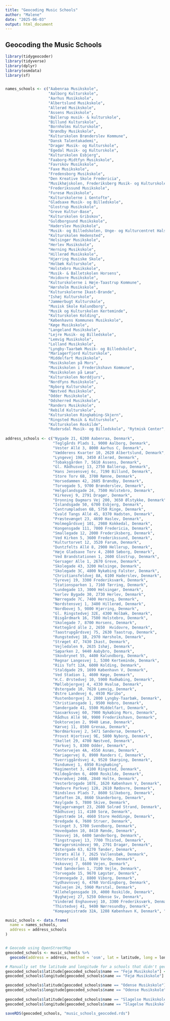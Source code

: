 ---
title: "Geocoding Music Schools"
author: "Malene"
date: "2025-06-03"
output: html_document
---

## Geocoding the Music Schools

```{r}
library(tidygeocoder)
library(tidyverse)
library(dplyr)
library(osmdata)
library(sf)


names_schools <- c("Aabenraa Musikskole", 
                   "Aalborg Kulturskole", 
                   "Aarhus Musikskole", 
                   "Albertslund Musikskole", 
                   "Allerød Musikskole", 
                   "Assens Musikskole", 
                   "Ballerup musik- & kulturskole", 
                   "Billund Kulturskole", 
                   "Bornholms Kulturskole", 
                   "Brøndby Musikskole", 
                   "Kulturskolen Brønderslev Kommune", 
                   "Dansk Talentakademi", 
                   "Dragør Musik- og Kulturskole", 
                   "Egedal Musik- og Kulturskole", 
                   "Kulturskolen Esbjerg", 
                   "Faaborg-Midtfyn Musikskole", 
                   "Favrskov Musikskole", 
                   "Faxe Musikskole", 
                   "Fredensborg Musikskole", 
                   "Den Kreative Skole Fredericia", 
                   "Musikhøjskolen, Frederiksberg Musik- og Kulturskole", 
                   "Frederikssund Musikskole", 
                   "Furesø Musikskole", 
                   "Kulturskolerne i Gentofte", 
                   "Gladsaxe Musik- og Billedskole", 
                   "Glostrup Musikskole", 
                   "Greve Kultur-Base", 
                   "Kulturskolen Gribskov", 
                   "Guldborgsund Musikskole", 
                   "Haderslev Musikskole", 
                   "Musik- og Billedskolen, Unge- og Kulturcentret Halsnæs", 
                   "Kulturskolen Hedensted", 
                   "Helsingør Musikskole", 
                   "Herlev Musikskole", 
                   "Herning Musikskole", 
                   "Hillerød Musikskole", 
                   "Hjørring Musiske Skole", 
                   "Holbæk Kulturskole", 
                   "Holstebro Musikskole", 
                   "Musik- & Balletskolen Horsens", 
                   "Hvidovre Musikskole", 
                   "Kulturskolerne i Høje-Taastrup Kommune", 
                   "Hørsholm Musikskole", 
                   "Kulturskolerne Ikast-Brande", 
                   "Ishøj Kulturskole", 
                   "Jammerbugt Kulturskole", 
                   "Musisk Skole Kalundborg", 
                   "Musik og Kulturskolen Kerteminde", 
                   "Kulturskolen Kolding", 
                   "Københavns Kommunes Musikskole", 
                   "Køge Musikskole", 
                   "Langeland Musikskole", 
                   "Lejre Musik- og Billedskole", 
                   "Lemvig Musikskole", 
                   "Lolland Musikskole", 
                   "Lyngby-Taarbæk Musik- og Billedskole", 
                   "Mariagerfjord Kulturskole", 
                   "Middelfart Musikskole", 
                   "Musikskolen på Mors", 
                   "Musikskolen i Frederikshavn Kommune", 
                   "Musikskolen på Læsø", 
                   "Kulturskolen Norddjurs", 
                   "Nordfyns Musikskole", 
                   "Nyborg Kulturskole", 
                   "Næstved Musikskole", 
                   "Odder Musikskole", 
                   "Odsherred Musikskole", 
                   "Randers Musikskole", 
                   "Rebild Kulturskole", 
                   "Kulturskolen Ringkøbing-Skjern", 
                   "Ringsted Musik & Kulturskole", 
                   "Kulturskolen Roskilde", 
                   "Rudersdal Musik- og Billedskole", "Rytmisk Center", "Rødovre Musikskole", "Den Kreative Skole Silkeborg", "Kulturskolen Skanderborg", "Skive Musikskole", "Solrød Kommunale Musikskole", "Sorø Musiske Skole", "Stevns Musikskole", "Struer Musikskole", "Svendborg Musikskole", "Kulturskolen Syddjurs", "Sønderborg Musikskole", "Musik- & Kultur- skolen i Thy", "Tårnby Musikskole", "Tønder Kulturskole", "Vallensbæk Musikskole", "Musik- & Billedskolen Varde", "Vejen Musikskole", "Vejle Musik- og Kulturskole", "Kulturskolen Vesthimmerland", "Kulturskolen Viborg", "Vordingborg Musikskole", "Viften Musikskole Ærø", "Sjællands Kirkemusikskole", "Kratholmskolen", "Hillerød Musikaftenskole", "Minimusik", "Complete Vocal Institute ApS", "Holbæk & Omegns Musikskole Holbæk", "Ørestad Musikskole", "Solrød Musikskole", "Den Kreative Skole Aarhus", "Nykøbing F. Koret", "Peder Most Garden", "Københavns lille Musikskole", "Holbæk og Omegns Musikskole", "Musikskolen for Voksne", "Musica Art", "Odense Musikskole", "Slagelse Musikskole og MGK", "Det Danske Suzuki Institut", "Kulturskolen Ringkøbing-Skjern", "Musikaftenskolen Lillebælt", "Sydjyllands Musikskole", "Musikskolen På Bernadotteskolen", "MusikBasen", "Furesø Musikskole, Værløse afdeling", "Køge Musikaftenskole", "Rytmisk Center", "Løgumkloster Kirkemusikskole", "Rytmikhuset", "Musikskolen i Frederikshavn Kommune - Sæby afdeling", "Thisted Musikskole Sydthy Afd.", "Lautrupgaard Musikfabrik", "Musikaftenskolen Maxima", "Musikskolen i Frederikshavn Kommune - Skagen afdeling", "Otterup Musikaftenskole", "Musikskolen Jernløse", "Flemming's Musikskole", "Lysholm Jepsens Klaverskole", "Musikskole Kelstrupskov - Vissenbjerg", "Musikskolen SPIL OP i Glostrup og Høje-Taastrup", "Den Musiske Helhedsskole", "Vidars Musikskole", "Musikskolen Syddjurs Friskole", "Byens Musikskole", "Busses Musikskole", "Musikskolen Musika I Aarhus", "Bakkegårdens Musikskole", "Vejen Musikskoles Aftenskole", "Magisk Musikskole", "Musikskolen Skolevænget 33", "Haderslev Musikskole", "Højbo Musikskole-Kreativ Fritid", "Skibby Musikskole", "Ryparken Musikskole", "Musisk Aftenskole", "Fejø Musikskole", "Arden Musikskole", "Bredebro Musikskole", "Hadsund Musikskole", "Musikskolen Årslev-Ryslinge", "Kor og Musikskolen på Østerbro", "Musikskolen Broby-Faaborg", "Musikskolen Faaborg-Broby", "Musikskolen Almus", "Musikskolen Brabrand Musik", "Musikskolen I Skærbæk", "Musikskolen Aaskov")
  
address_schools <- c("Nygade 21, 6200 Aabenraa, Denmark", 
                     "Teglgårds Plads 1, 9000 Aalborg, Denmark", 
                     "Vester Allé 3, 8000 Aarhus C, Denmark", 
                     "Vædderens Kvarter 10, 2620 Albertslund, Denmark", 
                     "Lyngevej 198, 3450 Allerød, Denmark", 
                     "Tobaksgården 7, 5610 Assens, Denmark", 
                     "Gl. Rådhusvej 13, 2750 Ballerup, Denmark", 
                     "Hans Jensensvej 6c, 7190 Billund, Denmark", 
                     "Store Torv 6B, 3700 Rønne, Denmark", 
                     "Horsedammen 42, 2605 Brøndby, Denmark", 
                     "Torvegade 5, 9700 Brønderslev, Denmark", 
                     "Helgolandsgade 24, 7500 Holstebro, Denmark", 
                     "Kirkevej 9, 2791 Dragør, Denmark", 
                     "Dronning Dagmars Vej 200, 3650 Ølstykke, Denmark", 
                     "Islandsgade 50, 6700 Esbjerg, Denmark", 
                     "Centrumpladsen 6B, 5750 Ringe, Denmark", 
                     "Evald Tangs Allé 45, 8370 Hadsten, Denmark", 
                     "Præstevænget 23, 4690 Haslev, Denmark", 
                     "Holmegårdsvej 101, 2980 Kokkedal, Denmark", 
                     "Kongensgade 111, 7000 Fredericia, Denmark", 
                     "Smallegade 12, 2000 Frederiksberg, Denmark", 
                     "Ved Kirken 5, 3600 Frederikssund, Denmark", 
                     "Kulturtorvet 12, 3520 Farum, Denmark", 
                     "Duntzfelts Allé 8, 2900 Hellerup, Denmark", 
                     "Høje Gladsaxe Torv 4, 2860 Søborg, Denmark", 
                     "Ved Brandstationen 1, 2600 Glostrup, Denmark", 
                     "Gersager Alle 1, 2670 Greve, Denmark", 
                     "Skolegade 43, 3200 Helsinge, Denmark", 
                     "Skolegade 3C, 4800 Nykøbing Falster, Denmark", 
                     "Christiansfeldvej 8A, 6100 Haderslev, Denmark", 
                     "Syrevej 19, 3300 Frederiksværk, Denmark", 
                     "Stationsparken 1, 7160 Tørring, Denmark", 
                     "Lundegade 13, 3000 Helsingør, Denmark", 
                     "Herlev Bygade 30, 2730 Herlev, Denmark", 
                     "Nørregade 7C, 7400 Herning, Denmark", 
                     "Nordstensvej 1, 3400 Hillerød, Denmark", 
                     "Nordbovej 5, 9800 Hjørring, Denmark", 
                     "Gl. Ringstedvej 32E, 4300 Holbæk, Denmark", 
                     "Bisgårdmark 16, 7500 Holstebro, Denmark", 
                     "Skolegade 7, 8700 Horsens, Denmark", 
                     "Kettegård álle 2, 2650  Hvidovre, Denmark", 
                     "Taastrupgårdsvej 75, 2630 Taastrup, Denmark", 
                     "Rungstedvej 1B, 2970 Hørsholm, Denmark", 
                     "Strøget 47, 7430 Ikast, Denmark", 
                     "Vejledalen 9, 2635 Ishøj, Denmark", 
                     "Søparken 2, 9440 Aabybro, Denmark", 
                     "Skovbrynet 55, 4400 Kalundborg, Denmark", 
                     "Regnar Langesvej 1, 5300 Kerteminde, Denmark", 
                     "Riis Toft 12A, 6000 Kolding, Denmark", 
                     "Staldgade 29, 1699 København V, Denmark", 
                     "Ved Stadion 1, 4600 Køge, Denmark", 
                     "H.C. Ørstedvej 10, 5900 Rudkøbing, Denmark", 
                     "Møllebjergvej 4, 4330 Hvalsø, Denmark", 
                     "Østergade 10, 7620 Lemvig, Denmark", 
                     "Østre Landevej 6, 4930 Maribo", 
                     "Rustenborgvej 3, 2800 Lyngby-Taarbæk, Denmark", 
                     "Christiansgade 1, 9500 Hobro, Denmark", 
                     "Søndergade 41, 5500 Middelfart, Denmark", 
                     "Gasværksvej 60, 7900 Nykøbing Mors, Denmark", 
                     "Rådhus Allé 98, 9900 Frederikshavn, Denmark", 
                     "Doktorvejen 2, 9940 Læsø, Denmark", 
                     "Kærvej 11, 8500 Grenaa, Denmark", 
                     "Nordmarksvej 2, 5471 Søndersø, Denmark", 
                     "Provst Hjortsvej 9E, 5800 Nyborg, Denmark", 
                     "Skellet 29, 4700 Næstved, Denmark", 
                     "Parkvej 5, 8300 Odder, Denmark", 
                     "Centervejen 4A, 4550 Asnæs, Denmark", 
                     "Mariagervej 8, 8900 Randers C, Denmark", 
                     "Sverriggårdsvej 4, 9520 Skørping, Denmark", 
                     "Rindumvej 1, 6950 Ringkøbing", 
                     "Regimentet 3, 4100 Ringsted, Denmark", 
                     "Kildegården 6, 4000 Roskilde, Denmark", 
                     "Øverødvej 246B, 2840 Holte, Denmark", 
                     "Vesterbrogade 107E, 1620 København V, Denmark", 
                     "Rødovre Parkvej 128, 2610 Rødovre, Denmark", 
                     "Bindslevs Plads 7, 8600 Silkeborg, Denmark", 
                     "Søtoften 2A, 8660 Skanderborg, Denmark", 
                     "Asylgade 5, 7800 Skive, Denmark", 
                     "Højagervænget 23, 2680 Solrød Strand, Denmark", 
                     "Rådhusvej 11, 4180 Sorø, Denmark", 
                     "Egestræde 14, 4660 Store Heddinge, Denmark", 
                     "Bredgade 6, 7600 Struer, Denmark", 
                     "Svinget 3, 5700 Svendborg, Denmark", 
                     "Hovedgaden 10, 8410 Rønde, Denmark", 
                     "Skovvej 16, 6400 Sønderborg, Denmark", 
                     "Tingstrupvej 13, 7700 Thisted, Denmark", 
                     "Nøragersmindevej 90, 2791 Dragør, Denmark", 
                     "Østergade 63, 6270 Tønder, Denmark", 
                     "Idræts Allé 7, 2625 Vallensbæk, Denmark", 
                     "Vestervold 11, 6800 Varde, Denmark", 
                     "Askovvej 7, 6600 Vejen, Denmark", 
                     "Ved Sønderåen 1, 7100 Vejle, Denmark", 
                     "Torvegade 15, 9670 Løgstør, Denmark", 
                     "Grønnegade 2, 8800 Viborg, Denmark", 
                     "Sydhavnsvej 6, 4760 Vordingborg, Denmark", 
                     "Halvejen 24, 5960 Marstal, Denmark", 
                     "Allehelgensgade 19, 4000 Roskilde, Denmark", 
                     "Byghøjvej 27, 5250 Odense Sv, Denmark", 
                     "Vinderød Enghavevej 10, 3300 Frederiksværk, Denmark", 
                     "Thistedvej 41, 9400 Nørresundby, Denmark", 
                     "Kompagnistræde 32A, 1208 København K, Denmark", "Studiestræde 3, 4300 Holbæk, Denmark", "Nordre Digevej 6, 2300 København S", "Kastaniehusene 51, 4623 Lille Skensved, Denmark", "Paradisgade 6A, 8000 Aarhus C, Denmark", "Skovalleen 32, 4800 Nykøbing F, Denmark", "Bagergade 40C, 5700 Svendborg, Denmark", "Lindholmsvej 18, 2700 Brønshøj, Denmark", "Krovejen 26, 4571 Grevinge, Denmark", "Rørthvej 191, 8300 Odder, Denmark", "Strandvejen 163, 2900 Hellerup, Denmark", "Danmarksgade 10A, 5000 Odense C, Denmark", "Sct.Pedersgade 18, 4200 Slagelse, Denmark", "Worsaaesvej 19, 1972 Frederiksberg C, Denmark", "Ranunkelvej 11, 6900 Skjern, Denmark", "Kobbelgårdsvej 77, 7000 Fredericia, Denmark", "Herredsvej 14, 6580 Vamdrup, Denmark", "Hellerupvej 11, 2900 Hellerup, Denmark", "Sørby Parkvej 45, 4200 Slagelse, Denmark", "Kirke Værløsevej 36, 3500 Værløse, Denmark", "Stormøllevej 11, 4600 Køge, Denmark", "Vesterbrogade 107E, 1620 København V, Denmark", "Vestergade 9, 6240 Løgumkloster, Denmark", "Nordre Frihavnsgade 17, 2100 København Ø, Denmark", "Rådhuspladsen 2, 9300 Sæby, Denmark", "Jernbanegade 21, 7760 Hurup Thy, Denmark", "Lautrupvej 2, 2750 Ballerup, Denmark", "Hesteskoen 65, 5250 Odense Sv, Denmark", "Skolevej 5, 9990 Skagen, Denmark", "Bogensevej 40, 5450 Otterup, Denmark", "Gl. Skovvej 158, 4420 Regstrup, Denmark", "Edithvej 11, 3660 Stenløse, Denmark", "Tilst Skolevej 28, 8381 Tilst, Denmark", "Langesøvej 58, 5492 Vissenbjerg, Denmark", "Vigerslev Alle 376A, 2650 Hvidovre, Denmark", "Møllestræde 9, 3400 Hillerød, Denmark", "Brogårdsvej 61, 2820 Gentofte, Denmark", "Molsvej 80B, 8410 Rønde, Denmark", "Rosenvængets Allé 22, 2100 København Ø", "Mosebuen 1, 2820 Gentofte, Denmark", "Strandvejen 102, 8000 Aarhus C, Denmark", "Svendborgvej 319, 5260 Odense S, Denmark", "Engvænget 22, 6650 Brørup, Denmark", "Banegårdspladsen 10, 8000 Aarhus C, Denmark", "Skolevænget 33, 6200 Aabenraa, Denmark", "Vestergade 20, 6500 Vojens, Denmark", "Kalundborgvej 49, 4591 Føllenslev, Denmark", "Nyvej 7B, 4050 Skibby, Denmark", "Gartnerivej 3, 2100 København Ø, Denmark", "Bygvænget 2, 5762 Vester Skerninge, Denmark", "Herredsvej 192, 4944 Fejø, Denmark", "Storardenvej 22, 9510 Arden, Denmark", "Bosholmvej 5, 6261 Bredebro, Denmark", "Vikingvej 4, 9560 Hadsund, Denmark", "Overvejen 54, 5792 Årslev, Denmark", "Blegdamsvej 128, 2100 København Ø, Denmark", "Skovvej 2, 5672 Broby, Denmark", "Grønnegade 44, 5600 Faaborg, Denmark", "Rodosvej 47, 2300 København S, Denmark", "Mariedalsvej 10, 8220 Brabrand, Denmark", "Havevej 8, 6780 Skærbæk, Denmark", "Velhustedvej 8, 6933 Kibæk, Denmark")

music_schools <- data.frame(
  name = names_schools,
  address = address_schools
)


# Geocode using OpenStreetMap
geocoded_schools <- music_schools %>%
  geocode(address = address, method = 'osm', lat = latitude, long = longitude)

# Manually set the latitude and longitude for a schools that didn't geocode correctly
geocoded_schools$latitude[geocoded_schools$name == "Fejø Musikskole"] <- 54.945614
geocoded_schools$longitude[geocoded_schools$name == "Fejø Musikskole"] <- 11.415638

geocoded_schools$latitude[geocoded_schools$name == "Odense Musikskole"] <- 55.400616
geocoded_schools$longitude[geocoded_schools$name == "Odense Musikskole"] <- 10.399197
  
geocoded_schools$latitude[geocoded_schools$name == "Slagelse Musikskole og MGK"] <- 55.403719
geocoded_schools$longitude[geocoded_schools$name == "Slagelse Musikskole og MGK"] <- 11.344854 

saveRDS(geocoded_schools, "music_schools_geocoded.rds")

```






